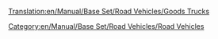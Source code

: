 [[Translation:en/Manual/Base Set/Road Vehicles/Goods Trucks]]

{{en/RoadVehicle|name     = Balogh Goods Truck
  |img      = en/Manual/Base Set/Road Vehicles/Balogh Goods Truck.png
  |price    = £4,387 ($8,774) 
  |speed    = 48 km/h (30 mph)
  |annual   = £421 ($842)
  |designed = 1936
  |life     = 15
  |capacity = 14 crates of goods
}}
{{en/RoadVehicle|name     = Craighead Goods Truck
  |img      = en/Manual/Base Set/Road Vehicles/Craighead Goods Truck.png
  |price    = £5,330 ($10,660) 
  |speed    = 88 km/h (55 mph)
  |annual   = £787 ($1,574)
  |designed = 1974
  |life     = 15
  |capacity = 16 crates of goods
}}
{{en/RoadVehicle|name     = Goss Goods Truck
  |img      = en/Manual/Base Set/Road Vehicles/Goss Goods Truck.png
  |price    = £5,740 ($11,480)  
  |speed    = 112 km/h (70 mph)
  |annual   = £1,125 ($2,250)
  |designed = 2005
  |life     = 15
  |capacity = 18 crates of goods
}}

[[Category:en/Manual/Base Set/Road Vehicles/Road Vehicles]]